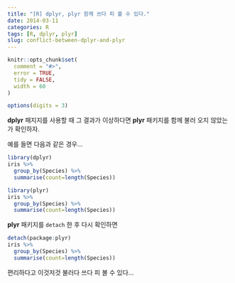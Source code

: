 ```yaml
---
title: "[R] dplyr, plyr 함께 쓰다 피 볼 수 있다."
date: 2014-03-11
categories: R
tags: [R, dplyr, plyr]
slug: conflict-between-dplyr-and-plyr
---
```


```r
knitr::opts_chunk$set(
  comment = "#>",
  error = TRUE,
  tidy = FALSE,
  width = 60
)

options(digits = 3)
```

**dplyr** 패지지를 사용할 때 그 결과가 이상하다면 **plyr** 패키지를 함께 불러 오지 않았는가 확인하자. 

예를 들면 다음과 같은 경우...

```r
library(dplyr)
iris %>% 
  group_by(Species) %>% 
  summarise(count=length(Species))
```
```r
library(plyr)
iris %>% 
  group_by(Species) %>% 
  summarise(count=length(Species))
```

**plyr** 패키지를 `detach` 한 후 다시 확인하면 

```r
detach(package:plyr)
iris %>% 
  group_by(Species) %>% 
  summarise(count=length(Species))
```

편리하다고 이것저것 불러다 쓰다 피 볼 수 있다...